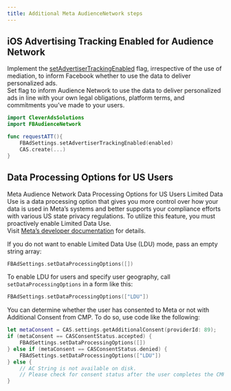 ```yaml
---
title: Additional Meta AudienceNetwork steps
---
```



## iOS Advertising Tracking Enabled for Audience Network
Implement the [setAdvertiserTrackingEnabled](https://developers.facebook.com/docs/audience-network/setting-up/platform-setup/ios/advertising-tracking-enabled) flag, irrespective of the use of mediation, to inform Facebook whether to use the data to deliver personalized ads.  
Set flag to inform Audience Network to use the data to deliver personalized ads in line with your own legal obligations, platform terms, and commitments you’ve made to your users.
```swift
import CleverAdsSolutions
import FBAudienceNetwork

func requestATT(){
    FBAdSettings.setAdvertiserTrackingEnabled(enabled)
    CAS.create(...)
}
```
## Data Processing Options for US Users
Meta Audience Network Data Processing Options for US Users Limited Data Use is a data processing option that gives you more control over how your data is used in Meta’s systems and better supports your compliance efforts with various US state privacy regulations. To utilize this feature, you must proactively enable Limited Data Use.  
Visit [Meta’s developer documentation](https://developers.facebook.com/docs/marketing-apis/data-processing-options) for details.

If you do not want to enable Limited Data Use (LDU) mode, pass an empty string array:
```swift
FBAdSettings.setDataProcessingOptions([])  
```
To enable LDU for users and specify user geography, call `setDataProcessingOptions` in a form like this:
```swift
FBAdSettings.setDataProcessingOptions(["LDU"])
```

You can determine whether the user has consented to Meta or not with Additional Consent from CMP. To do so, use code like the following:
```swift
let metaConsent = CAS.settings.getAdditionalConsent(providerId: 89);
if (metaConsent == CASConsentStatus.accepted) {
    FBAdSettings.setDataProcessingOptions([])
} else if (metaConsent == CASConsentStatus.denied) {
    FBAdSettings.setDataProcessingOptions(["LDU"])
} else {
    // AC String is not available on disk. 
    // Please check for consent status after the user completes the CMP flow.
}
```
